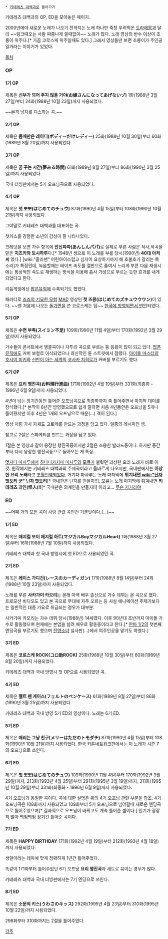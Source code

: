  * [[키테레츠 대백과]]로 돌아가기

키테레츠 대백과의 OP, ED을 모아놓은 페이지.

2000년에야 새로운 노래가 나오기 전까지는 노래 하나만 죽창 우려먹은 [[도라에몽]]과 달리 ~~링크때오는 사람 짜증나게 쓸때없이~~ 노래가 많다. 노래 영상의 반수 이상이 초롱이 위주다.[* 가끔 코로스케 위주일때도 있다.] 그래서 영상들만 보면 초롱이가 주인공일거라는 이야기가 있었다.

[[목차]]

=== OP ===
==== 1기 OP ====
{{{#!html
<embed src='http://serviceapi.nmv.naver.com/flash/NFPlayer.swf?vid=D05D148FF26FF935C928463C2458197E492A&outKey=V12666b0b08f0693e664eda0b300a64198f868e67ff406b8f0d7eda0b300a64198f86' wmode='transparent' width='500' height='408' allowScriptAccess='always' name='NFPlayer67631' id='NFPlayer67631' allowFullScreen='true' type='application/x-shockwave-flash' />}}}

제목은 '''신부가 되어 주지 않을 거야(お嫁さんになってあげないゾ)'''
1화(1988년 3월 27일)부터 24화(1988년 10월 23일)까지 사용되었다.

~~본격 남자를 디스하는 곡.~~

==== 2기 OP ====
{{{#!html
<embed src='http://serviceapi.nmv.naver.com/flash/NFPlayer.swf?vid=7C3818D67E0F223871E509A50CB4C302D8F9&outKey=V128b16abca0aa60c83c5a9711babcae25e0e15fe7b70cf21abb8a9711babcae25e0e' wmode='transparent' width='500' height='408' allowScriptAccess='always' name='NFPlayer7507' id='NFPlayer7507' allowFullScreen='true' type='application/x-shockwave-flash' />}}}

제목은 '''몸매만은 레이디(ボディーだけレディー)'''
25화(1988년 10월 30일)부터 60화(1989년 8월 20일)까지 사용되었다.

==== 3기 OP ====
{{{#!html
<embed src='http://serviceapi.nmv.naver.com/flash/NFPlayer.swf?vid=6A1C7CBE98F59E023C281B6811099841C5E0&outKey=V122809d43663fa23fed20911b1a8bfa391d4dbb26a2e82e5a1790911b1a8bfa391d4' wmode='transparent' width='500' height='408' allowScriptAccess='always' name='NFPlayer20489' id='NFPlayer20489' allowFullScreen='true' type='application/x-shockwave-flash' />}}}

제목은 '''꿈 꾸는 시간(夢みる時間)'''
61화(1989년 8월 27일)부터 86화(1990년 3월 25일)까지 사용되었다.

국내 더빙판에서는 5기 오프닝곡으로 사용되었다.

==== 4기 OP ====
{{{#!html
<embed src='http://serviceapi.nmv.naver.com/flash/NFPlayer.swf?vid=B7D5C011F343DBABADF2DC616E7A29916E11&outKey=V1298cac87db01d9ec97f0298bd90fa246e4229a60ebd12c89e970298bd90fa246e42' wmode='transparent' width='500' height='408' allowScriptAccess='always' name='NFPlayer68305' id='NFPlayer68305' allowFullScreen='true' type='application/x-shockwave-flash' />}}}

제목은 '''첫 뽀뽀(はじめてのチュウ)'''
87화(1990년 4월 15일)부터 108화(1990년 10월 21일)까지 사용되었다.

그야말로 키테레츠 대백과를 대표하는 곡.

첫키스를 경험한 소년의 감성이 잘 나타나있다.

크레딧을 보면 가수 항목에 '''안신파파(あんしんパパ)'''로 실제로 부른 사람은 작사,작곡을 맡은 '''지츠카와 토시하루'''다.[* 1948년 생으로 이 노래를 부를 당시(1990년) '''40대 아저씨''' 였다.]
[wiki:"졸라맨" 어린아이스럽고 심지어 요상하기까지 해 호불호가 갈리는 목소리]가 특징인데, 녹음할때는 테이프 속도를 절반으로 줄여서 느리게 부른 다음 재생시에는 통상적인 속도로 재생하는 방식을 이용해 흡사 가성으로 부르는 듯한 효과를 내게 되었다고 한다.

리듬게임에선 [[팝픈뮤직]]에 수록되기도 했었다.

패러디로 [[죠죠의 기묘한 모험]] [[MAD]] 영상인 '''첫 즈큥(はじめてのズキュウウウン)'''이 있다. ~~맨 처음에 나오는 [[돌가면]]을 쓴 코로스케는 덤~~
[http://tvpot.daum.net/clip/ClipView.do?clipid=37635485 한국에 방영되면서 번안]되었다.

==== 5기 OP ====
{{{#!html
<embed src='http://serviceapi.nmv.naver.com/flash/NFPlayer.swf?vid=066BCD572B241040A11ACDE4669C6A247197&outKey=V1254fd20da139c563dc641e26cea423e4fc6515864d35210c54341e26cea423e4fc6' wmode='transparent' width='500' height='408' allowScriptAccess='always' name='NFPlayer74702' id='NFPlayer74702' allowFullScreen='true' type='application/x-shockwave-flash' />}}}

제목은 '''수면 부족(スイミン不足)'''
109화(1990년 11월 4일)부터 170화(1992년 3월 29일)까지 사용되었다.

가수들이 콘서트에서 앵콜곡이나 자투리 곡으로 부르는 등 응용이 많이 되고 있다. [[팝픈뮤직]]에도 커버 보컬로 이식되었으나 최신작인 튠 스트릿에서 잘렸다. [[아이돌 마스터]]의 [[호시이 미키]]와 [[신만이 아는 세계]]의 [[코사카 치히로]]가 커버를 부르기도 했다.

==== 6기 OP ====
{{{#!html
<embed src='http://serviceapi.nmv.naver.com/flash/NFPlayer.swf?vid=3D2B15730E63C450B13658208688F3929454&outKey=V124d0703b00c780d7dabb3102d54cfd0cdb2efc6b6b054f93d39b3102d54cfd0cdb2' wmode='transparent' width='500' height='408' allowScriptAccess='always' name='NFPlayer63679' id='NFPlayer63679' allowFullScreen='true' type='application/x-shockwave-flash' />}}}

제목은 '''요리 행진곡(お料理行進曲)'''
171화(1992년 4월 19일)부터 331화(최종화 - 1996년 6월 9일)까지 사용되었다.

4년이 넘는 장기간동안 틀어준 오프닝곡으로 최종화까지 죽 틀어주면서 마지막 대미를 장식했다.[* 본작이 8년간 방영했으므로 쉽게 말하면 처음 4년동안은 오프닝을 5개나 틀어줬지만 이후 4년은 1개의 오프닝으로 때운(...) 격이 된다.]

영상 처럼 가사 자체도 고로케를 만드는 과정을 담고 있다. 일종의 레시피인 셈.

참고로 2절은 스파게티를 만드는 과정을 담고 있다.

1절은 본 영상과 같이 웅장한 행진곡풍이지만 2절은 조용한 발라드풍이다. 하지만 중간부터 다시 웅장한 행진곡풍으로 돌아오는 게 특징.

[[멋지다 마사루]]에서 [[하나나카지마 마사루]]와 [[모큐]]가 불렀던 괴상한 요리 노래가 바로 이것. 원작에서는 키테레츠 대백과의 주제곡이라고 올바르게 나오지만, 국내판에서는 '''이상한 요리 노래'''라고 [[초월번역]]되었다. 
거기다 마사루는 노래 마지막에 '''튀겨내면 [[wiki:"닌자 핫토리 군" 닌자 핫토리]]'''[* 국내판은 닌자를 만들자!!], [[모큐]]는 노래 마지막에 튀겨내면 '''키테레츠 괴인(怪人)!!'''[* 국내판은 외계인을 만들자!!] 이라고... [[무슨 지거리야]]

=== ED ===
~~어째 거의 모든 곡이 사랑 관련 곡인건 기분탓이다.(...)~~

==== 1기 ED ====
{{{#!html
<embed src='http://serviceapi.nmv.naver.com/flash/NFPlayer.swf?vid=63AE7064FD94019F56B74B89FF1911B4CB5C&outKey=V1248d90436832cf7223e6a5b6ebaaa1ec570079213d13f16c0346a5b6ebaaa1ec570' wmode='transparent' width='500' height='408' allowScriptAccess='always' name='NFPlayer83516' id='NFPlayer83516' allowFullScreen='true' type='application/x-shockwave-flash' />}}}

제목은 '''매지컬 보이 매지컬 하트(マジカルBoyマジカルHeart)'''
1화(1988년 3월 27일)부터 16화(1988년 7월 10일)까지 사용되었다.

키테레츠 대백과 첫 국내 방영시에 첫 ED으로 사용되었던 곡.

==== 2기 ED ====
{{{#!html
<embed src='http://serviceapi.nmv.naver.com/flash/NFPlayer.swf?vid=716EDE13EB120B592CF44635A8DC53D4DC76&outKey=V121004572bbd95d073a420b7933a170cba14b005e4e1360c51d520b7933a170cba14' wmode='transparent' width='500' height='408' allowScriptAccess='always' name='NFPlayer21606' id='NFPlayer21606' allowFullScreen='true' type='application/x-shockwave-flash' />}}}

제목은 '''레이스 가디건(レースのカーディガン)'''
17화(1988년 8월 14일)부터 24화(1988년 10월 23일)까지 사용되었다.

노래를 부른 '''사카가미 카오리'''는 본래 아역 배우 출신으로 가수 데뷔는 본 곡으로 했다. 프로모션 비디오도 있고 본 곡으로 무대에 자주 오르는 등 사실 애니메이션 주제가보다는 일반적인 대중 가요로 취급되는 경우가 대부분.

사카가미 카오리는 가수 데뷔 당시(1988년) 14세였다. 이후 90년대 초반까지 아이돌 가수로 활동했으며 현재에는 본업을 살려 배우로 활동중이라고 한다.[* [[란마 1/2]]의 첫번째 엔딩곡을 부르기도 했으며 [[전영소녀]] 실사판(...)에서 여주인공을 맡기도 하였다.]

==== 3기 ED ====
{{{#!html
<embed src='http://serviceapi.nmv.naver.com/flash/NFPlayer.swf?vid=EA8556CBCFE97478268C9C7C5F97885BFB1D&outKey=V129da31e08409604ff920fc3b833223888e91ca7a88e0cf6fab80fc3b833223888e9' wmode='transparent' width='500' height='408' allowScriptAccess='always' name='NFPlayer12729' id='NFPlayer12729' allowFullScreen='true' type='application/x-shockwave-flash' />}}}

제목은 '''코로스케 ROCK(コロ助ROCK)'''
25화(1988년 10월 30일)부터 60화(1989년 8월 20일)까지 사용되었다.

키테레츠 대백과 국내 방영시 첫 OP으로 사용되었던 곡.

==== 4기 ED ====
{{{#!html
<embed src='http://serviceapi.nmv.naver.com/flash/NFPlayer.swf?vid=6848DEC02438AA633509A949A8ABB9F0C6A4&outKey=V1224044f32bcaa1212134c790a62442b65e15003713ebe9642cb4c790a62442b65e1' wmode='transparent' width='500' height='408' allowScriptAccess='always' name='NFPlayer83155' id='NFPlayer83155' allowFullScreen='true' type='application/x-shockwave-flash' />}}}

제목은 '''펠트 펜 케이스(フェルトのペンケース)'''
61화(1989년 8월 27일)부터 86화(1990년 3월 25일)까지 사용되었다.

키테레츠 대백과 국내 방영 5기 ED의 영상이다. 노래는 6기 ED.

==== 5기 ED ====
{{{#!html
<embed src='http://serviceapi.nmv.naver.com/flash/NFPlayer.swf?vid=31BDFE5CBBDD4462EC9E71A3FC69C521BE62&outKey=V1277b9cc808651e2b9ae2b909fa0b2e7b40643899059460a084e2b909fa0b2e7b406' wmode='transparent' width='500' height='408' allowScriptAccess='always' name='NFPlayer49681' id='NFPlayer49681' allowFullScreen='true' type='application/x-shockwave-flash' />}}}

제목은 '''메리는 그냥 친구(メリーはただのトモダチ)'''
87화(1990년 4월 15일)부터 108화(1990년 10월 21일)까지 사용되었다.
한국 카툰네트워크판에서는 이 노래가 시즌 7의 오프닝으로 쓰인다.

==== 6기 ED ====
{{{#!html
<embed src='http://serviceapi.nmv.naver.com/flash/NFPlayer.swf?vid=A6BA93930887E7FDD3E464BAEDD96BED6A22&outKey=V123ea0b586ec7bedef536f850d20745d59cd7db042dd00dc00bf6f850d20745d59cd' wmode='transparent' width='500' height='408' allowScriptAccess='always' name='NFPlayer58936' id='NFPlayer58936' allowFullScreen='true' type='application/x-shockwave-flash' />}}}

제목은 '''첫 뽀뽀(はじめてのチュウ)'''
109화(1990년 11월 4일)부터 170화(1992년 3월 29일)까지, 213화(1993년 4월 25일)부터 291화(1995년 3월 19일)까지, 311화(1995년 10월 29일)부터 331화(최종화 - 1996년 6월 9일)까지 사용되었다.

4기 오프닝과 동일한 곡이다. 곡에 대한 설명은 위의 4기 오프닝 관련 부분을 참조. 4기 오프닝곡은 108화까지 사용되었고 109화부터 5기 오프닝으로 넘어갈때 새로운 엔딩곡으로 틀어주었으며[* 결과적으로 오프닝이 바뀌고도 계속 틀어준 셈이다.] 인기가 굉장히 많아 띄엄띄엄 장기간 틀어준 곡이다.

==== 7기 ED ====
{{{#!html
<embed src='http://serviceapi.nmv.naver.com/flash/NFPlayer.swf?vid=D22E230EBD48742350E7BF0C337D17A44202&outKey=V1254b340cfd502b5ddc6c7a615ef298328b807ff89c165011e17c7a615ef298328b8' wmode='transparent' width='500' height='408' allowScriptAccess='always' name='NFPlayer89366' id='NFPlayer89366' allowFullScreen='true' type='application/x-shockwave-flash' />}}}

제목은 '''HAPPY BIRTHDAY'''
171화(1992년 4월 19일)부터 212화(1993년 4월 18일)까지 사용되었다.

생일이라는 테마에 맞게 정확하게 1년간 틀어주었다.

똑같이 171화부터 틀어주었던 6기 오프닝 '''요리 행진곡'''과 세트로 묶이는 경우가 많다.

키테레츠 대백과 국내 더빙판에서는 7기 엔딩으로 쓰인다.

==== 8기 ED ====
{{{#!html
<embed src='http://serviceapi.nmv.naver.com/flash/NFPlayer.swf?vid=CB833BD82301671CDD6226AE0E820EF3DC32&outKey=V123c902aaa30b16ea0ed88fc817b4f8ebd39ee72f212e6a6359088fc817b4f8ebd39' wmode='transparent' width='500' height='408' allowScriptAccess='always' name='NFPlayer22521' id='NFPlayer22521' allowFullScreen='true' type='application/x-shockwave-flash' />}}}

제목은 '''소문의 키스(うわさのキッス)'''
292화(1995년 4월 23일)부터 310화(1995년 10월 22일)까지 사용되었다.

298화부터 310화까지는 2절을 틀어주었다.

[[각주]]
